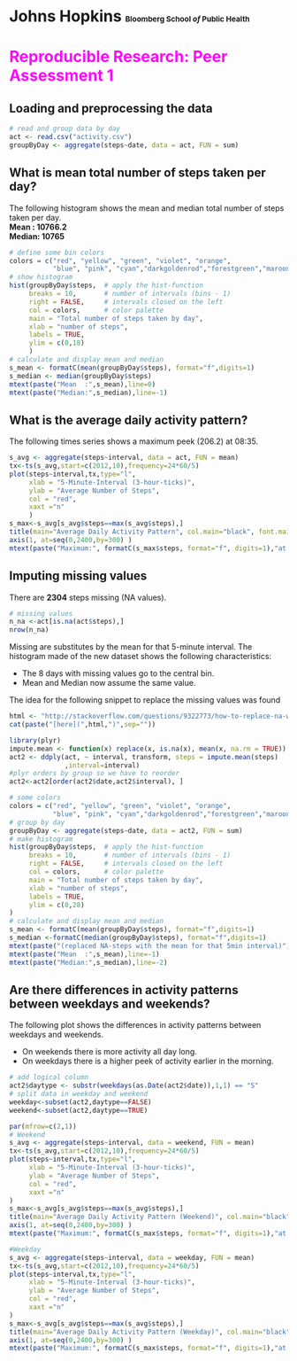 Johns Hopkins <span style="font-size:10pt"> Bloomberg School <i>of</i> Public Health</span>
========================================================
# <span style="color:#ff00ff">Reproducible Research: Peer Assessment 1</span>
## Loading and preprocessing the data
```r
# read and group data by day
act <- read.csv("activity.csv")
groupByDay <- aggregate(steps~date, data = act, FUN = sum)
```
## What is mean total number of steps taken per day?
The following histogram shows the mean and median total number of steps taken per day.
<br><b>Mean : 10766.2
<br>Median: 10765</b>
```r
# define some bin colors 
colors = c("red", "yellow", "green", "violet", "orange", 
           "blue", "pink", "cyan","darkgoldenrod","forestgreen","maroon2")
# show histogram
hist(groupByDay$steps,  # apply the hist-function 
     breaks = 10,       # number of intervals (bins - 1)
     right = FALSE,     # intervals closed on the left
     col = colors,      # color palette
     main = "Total number of steps taken by day",   
     xlab = "number of steps",
     labels = TRUE,
     ylim = c(0,18)    
     )
# calculate and display mean and median
s_mean <- formatC(mean(groupByDay$steps), format="f",digits=1)
s_median <- median(groupByDay$steps)
mtext(paste("Mean  :",s_mean),line=0)
mtext(paste("Median:",s_median),line=-1)
```
## What is the average daily activity pattern?
The following times series shows a maximum peek (206.2) at 08:35.
```r
s_avg <- aggregate(steps~interval, data = act, FUN = mean)
tx<-ts(s_avg,start=c(2012,10),frequency=24*60/5)
plot(steps~interval,tx,type="l",
     xlab = "5-Minute-Interval (3-hour-ticks)",
     ylab = "Average Number of Steps",
     col = "red",
     xaxt ="n"
     )
s_max<-s_avg[s_avg$steps==max(s_avg$steps),]
title(main="Average Daily Activity Pattern", col.main="black", font.main=4,line=2)
axis(1, at=seq(0,2400,by=300) )
mtext(paste("Maximum:", formatC(s_max$steps, format="f", digits=1),"at Interval",s_max$interval),side=3)
```
## Imputing missing values
There are <b>2304</b> steps missing (NA values).
```r
# missing values
n_na <-act[is.na(act$steps),]
nrow(n_na)
```
Missing are substitutes by the mean for that 5-minute interval.
The histogram made of the new dataset shows the following characteristics:
<ul>
<li>The 8 days with missing values go to the central bin.</li>
<li>Mean and Median now assume the same value.</li>
</ul>

The idea for the following snippet to replace the missing values was found 
```r
html <- "http://stackoverflow.com/questions/9322773/how-to-replace-na-with-mean-by-subset-in-r-impute-with-plyr"
cat(paste("[here](",html,")",sep=""))
``` 
```r
library(plyr)
impute.mean <- function(x) replace(x, is.na(x), mean(x, na.rm = TRUE))
act2 <- ddply(act, ~ interval, transform, steps = impute.mean(steps)
              ,interval=interval)
#plyr orders by group so we have to reorder
act2<-act2[order(act2$date,act2$interval), ] 

# some colors
colors = c("red", "yellow", "green", "violet", "orange", 
           "blue", "pink", "cyan","darkgoldenrod","forestgreen","maroon2") 
# group by day
groupByDay <- aggregate(steps~date, data = act2, FUN = sum)
# make histogram
hist(groupByDay$steps,  # apply the hist-function 
     breaks = 10,       # number of intervals (bins - 1)
     right = FALSE,     # intervals closed on the left
     col = colors,      # color palette
     main = "Total number of steps taken by day",   
     xlab = "number of steps",
     labels = TRUE,
     ylim = c(0,28)    
)
# calculate and display mean and median
s_mean <- formatC(mean(groupByDay$steps), format="f",digits=1)
s_median <-formatC(median(groupByDay$steps), format="f",digits=1)
mtext(paste("(replaced NA-steps with the mean for that 5min interval)"),line=0)
mtext(paste("Mean  :",s_mean),line=-1)
mtext(paste("Median:",s_median),line=-2)
```
## Are there differences in activity patterns between weekdays and weekends?
The following plot shows the differences in activity patterns between weekdays and weekends.
<ul>
<li>On weekends there is more activity all day long.</li>
<li>On weekdays there is a higher peek of activity earlier in the morning.</li> 
</ul>
```r
# add logical column
act2$daytype <- substr(weekdays(as.Date(act2$date)),1,1) == "S"
# split data in weekday and weekend
weekday<-subset(act2,daytype==FALSE)
weekend<-subset(act2,daytype==TRUE)

par(mfrow=c(2,1)) 
# Weekend
s_avg <- aggregate(steps~interval, data = weekend, FUN = mean)
tx<-ts(s_avg,start=c(2012,10),frequency=24*60/5)
plot(steps~interval,tx,type="l",
     xlab = "5-Minute-Interval (3-hour-ticks)",
     ylab = "Average Number of Steps",
     col = "red",
     xaxt ="n"
)
s_max<-s_avg[s_avg$steps==max(s_avg$steps),]
title(main="Average Daily Activity Pattern (Weekend)", col.main="black", font.main=4,line=2)
axis(1, at=seq(0,2400,by=300) )
mtext(paste("Maximum:", formatC(s_max$steps, format="f", digits=1),"at Interval",s_max$interval),side=3)

#Weekday
s_avg <- aggregate(steps~interval, data = weekday, FUN = mean)
tx<-ts(s_avg,start=c(2012,10),frequency=24*60/5)
plot(steps~interval,tx,type="l",
     xlab = "5-Minute-Interval (3-hour-ticks)",
     ylab = "Average Number of Steps",
     col = "red",
     xaxt ="n"
)
s_max<-s_avg[s_avg$steps==max(s_avg$steps),]
title(main="Average Daily Activity Pattern (Weekday)", col.main="black", font.main=4,line=2)
axis(1, at=seq(0,2400,by=300) )
mtext(paste("Maximum:", formatC(s_max$steps, format="f", digits=1),"at Interval",s_max$interval),side=3)
```
